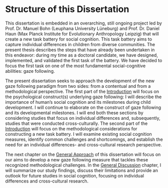 # Structure of this Dissertation {-#structure}

This dissertation is embedded in an overarching, still ongoing project led by Prof. Dr. Manuel Bohn (Leuphana University Lüneburg) and Prof. Dr. Daniel Haun (Max Planck Institute for Evolutionary Anthropology Leipzig) that will create a new task battery for social cognition. This task battery aims to capture individual differences in children from diverse communities. The present thesis describes the steps that have already been undertaken in this endeavor: during my time as a doctoral candidate, we have designed, implemented, and validated the first task of the battery. We have decided to focus the first task on one of the most fundamental social-cognitive abilities: gaze following.

The present dissertation seeks to approach the development of the new gaze following paradigm from two sides: from a contentual and from a methodological perspective. The first part of the [Introduction](#introduction) will focus on the psychological construct(s) underlying gaze following: I will describe the importance of human's social cognition and its milestones during child development. I will continue to elaborate on the construct of gaze following and its developmental milestones. I will end both these sections by considering studies that focus on individual differences and, subsequently, studies that were conducted cross-culturally. The second part of the [Introduction](#introduction) will focus on the methodological considerations for constructing a new task battery. I will examine existing social cognition measures, identify common challenges and shortcomings, and establish the need for an individual differences- and cross-cultural research perspective.

The next chapter on the [General Approach](#approach) of this dissertation will focus on our aims to develop a new gaze following measure that tackles these recognized methodological challenges. In the [General Discussion](#discussion) chapter, I will summarize our study findings, discuss their limitations and provide an outlook for future studies in social cognition, focusing on individual differences and cross-cultural research.